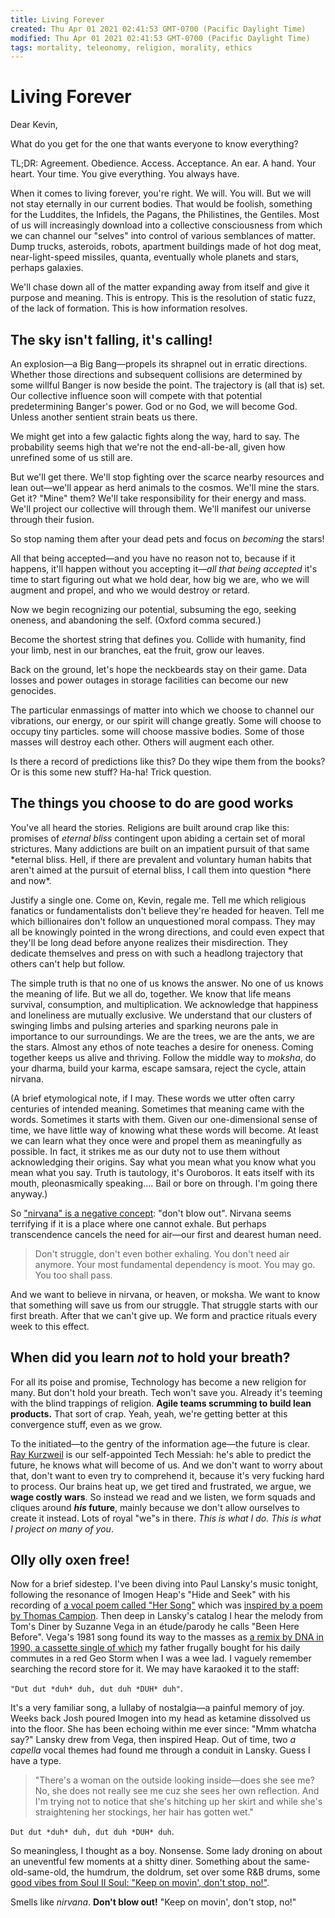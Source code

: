 ```yaml
---
title: Living Forever
created: Thu Apr 01 2021 02:41:53 GMT-0700 (Pacific Daylight Time)
modified: Thu Apr 01 2021 02:41:53 GMT-0700 (Pacific Daylight Time)
tags: mortality, teleonomy, religion, morality, ethics
---
```


# Living Forever

Dear Kevin,

What do you get for the one that wants everyone to know everything?

TL;DR: Agreement. Obedience. Access. Acceptance. An ear. A hand. Your heart. Your time. You give everything. You always have.

When it comes to living forever, you're right. We will. You will. But we will not stay eternally in our current bodies. That would be foolish, something for the Luddites, the Infidels, the Pagans, the Philistines, the Gentiles. Most of us will increasingly download into a collective consciousness from which we can channel our "selves" into control of various semblances of matter. Dump trucks, asteroids, robots, apartment buildings made of hot dog meat, near-light-speed missiles, quanta, eventually whole planets and stars, perhaps galaxies.

We'll chase down all of the matter expanding away from itself and give it purpose and meaning. This is entropy. This is the resolution of static fuzz, of the lack of formation. This is how information resolves.

## The sky isn't falling, it's calling!

An explosion—a Big Bang—propels its shrapnel out in erratic directions. Whether those directions and subsequent collisions are determined by some willful Banger is now beside the point. The trajectory is (all that is) set. Our collective influence soon will compete with that potential predetermining Banger's power. God or no God, we will become God. Unless another sentient strain beats us there.

We might get into a few galactic fights along the way, hard to say. The probability seems high that we're not the end-all-be-all, given how unrefined some of us still are.

But we'll get there. We'll stop fighting over the scarce nearby resources and lean out—we'll appear as herd animals to the cosmos. We'll mine the stars. Get it? "Mine" them? We'll take responsibility for their energy and mass. We'll project our collective will through them. We'll manifest our universe through their fusion.

So stop naming them after your dead pets and focus on _becoming_ the stars!

All that being accepted—and you have no reason not to, because if it happens, it'll happen without you accepting it—_all that being accepted_ it's time to start figuring out what we hold dear, how big we are, who we will augment and propel, and who we would destroy or retard.

Now we begin recognizing our potential, subsuming the ego, seeking oneness, and abandoning the self. (Oxford comma secured.)

Become the shortest string that defines you. Collide with humanity, find your limb, nest in our branches, eat the fruit, grow our leaves.

Back on the ground, let's hope the neckbeards stay on their game. Data losses and power outages in storage facilities can become our new genocides.

The particular enmassings of matter into which we choose to channel our vibrations, our energy, or our spirit will change greatly. Some will choose to occupy tiny particles. some will choose massive bodies. Some of those masses will destroy each other. Others will augment each other.

Is there a record of predictions like this? Do they wipe them from the books? Or is this some new stuff? Ha-ha! Trick question.

## The things you choose to do are good works

You've all heard the stories. Religions are built around crap like this: promises of _eternal bliss_ contingent upon abiding a certain set of moral strictures. Many addictions are built on an impatient pursuit of that same *eternal bliss. Hell, if there are prevalent and voluntary human habits that aren't aimed at the pursuit of eternal bliss, I call them into question *here and now\*.

Justify a single one. Come on, Kevin, regale me. Tell me which religious fanatics or fundamentalists don't believe they're headed for heaven. Tell me which billionaires don't follow an unquestioned moral compass. They may all be knowingly pointed in the wrong directions, and could even expect that they'll be long dead before anyone realizes their misdirection. They dedicate themselves and press on with such a headlong trajectory that others can't help but follow.

The simple truth is that no one of us knows the answer. No one of us knows the meaning of life. But we all do, together. We know that life means survival, consumption, and multiplication. We acknowledge that happiness and loneliness are mutually exclusive. We understand that our clusters of swinging limbs and pulsing arteries and sparking neurons pale in importance to our surroundings. We are the trees, we are the ants, we are the stars. Almost any ethos of note teaches a desire for oneness. Coming together keeps us alive and thriving. Follow the middle way to _moksha_, do your dharma, build your karma, escape samsara, reject the cycle, attain nirvana.

(A brief etymological note, if I may. These words we utter often carry centuries of intended meaning. Sometimes that meaning came with the words. Sometimes it starts with them. Given our one-dimensional sense of time, we have little way of knowing what these words will become. At least we can learn what they once were and propel them as meaningfully as possible. In fact, it strikes me as our duty not to use them without acknowledging their origins. Say what you mean what you know what you mean what you say. Truth is tautology, it's Ouroboros. It eats itself with its mouth, pleonasmically speaking.... Bail or bore on through. I'm going there anyway.)

So ["nirvana" is a negative concept](https://en.wikipedia.org/wiki/Nirvana#Etymology): "don't blow out". Nirvana seems terrifying if it is a place where one cannot exhale. But perhaps transcendence cancels the need for air—our first and dearest human need.

> Don't struggle, don't even bother exhaling. You don't need air anymore. Your most fundamental dependency is moot. You may go. You too shall pass.

And we want to believe in nirvana, or heaven, or moksha. We want to know that something will save us from our struggle. That struggle starts with our first breath. After that we can't give up. We form and practice rituals every week to this effect.

## When did you learn _not_ to hold your breath?

For all its poise and promise, Technology has become a new religion for many. But don't hold your breath. Tech won't save you. Already it's teeming with the blind trappings of religion. **Agile teams scrumming to build lean products.** That sort of crap. Yeah, yeah, we're getting better at this convergence stuff, even as we grow.

To the initiated—to the gentry of the information age—the future is clear. [Ray Kurzweil](https://en.wikipedia.org/wiki/Ray_Kurzweil) is our self-appointed Tech Messiah: he's able to predict the future, he knows what will become of us. And we don't want to worry about that, don't want to even try to comprehend it, because it's very fucking hard to process. Our brains heat up, we get tired and frustrated, we argue, we **wage costly wars**. So instead we read and we listen, we form squads and cliques around **_his_ future**, mainly because we don't allow ourselves to create it instead. Lots of royal "we"s in there. _This is what I do. This is what I project on many of you_.

## Olly olly oxen free!

Now for a brief sidestep. I've been diving into Paul Lansky's music tonight, following the resonance of Imogen Heap's "Hide and Seek" with his recording of [a vocal poem called "Her Song"](https://open.spotify.com/track/1Wezy9RlC8u1QUP9ViBvq9) which was [inspired by a poem by Thomas Campion](http://paul.mycpanel.princeton.edu/liner_notes/fantasies.html). Then deep in Lansky's catalog I hear the melody from Tom's Diner by Suzanne Vega in an étude/parody he calls "Been Here Before". Vega's 1981 song found its way to the masses as [a remix by DNA in 1990, a cassette single of which](https://open.spotify.com/track/7f9sC9fvtjYSZYOLSmKJlq) my father frugally bought for his daily commutes in a red Geo Storm when I was a wee lad. I vaguely remember searching the record store for it. We may have karaoked it to the staff:

`"Dut dut *duh* duh, dut duh *DUH* duh"`.

It's a very familiar song, a lullaby of nostalgia—a painful memory of joy. Weeks back Josh poured Imogen into my head as ketamine dissolved us into the floor. She has been echoing within me ever since: "Mmm whatcha say?" Lansky drew from Vega, then inspired Heap. Out of time, two _a capella_ vocal themes had found me through a conduit in Lansky. Guess I have a type.

> "There's a woman on the outside looking inside—does she see me? No, she does not really see me cuz she sees her own reflection. And I'm trying not to notice that she's hitching up her skirt and while she's straightening her stockings, her hair has gotten wet."

`Dut dut *duh* duh, dut duh *DUH* duh`.

So meaningless, I thought as a boy. Nonsense. Some lady droning on about an uneventful few moments at a shitty diner. Something about the same-old-same-old, the humdrum, the doldrum, set over some R&B drums, some [good vibes from Soul II Soul: "Keep on movin', don't stop, no!"](https://open.spotify.com/track/4NMtuxWfOPR6yNjAX0AWrR).

Smells like _nirvana_. **Don't blow out!** "Keep on movin', don't stop, no!"
